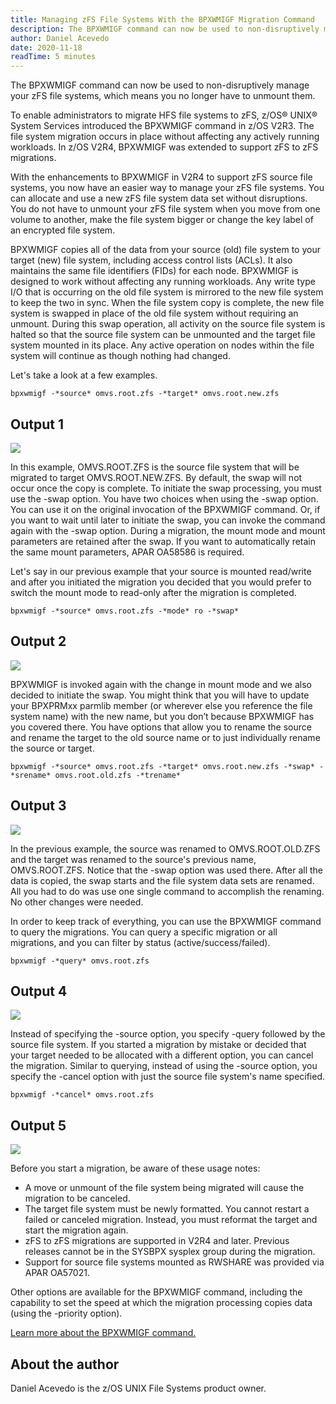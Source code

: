 ```yaml
---
title: Managing zFS File Systems With the BPXWMIGF Migration Command
description: The BPXWMIGF command can now be used to non-disruptively manage your zFS file systems
author: Daniel Acevedo
date: 2020-11-18
readTime: 5 minutes
---
```


The BPXWMIGF command can now be used to non-disruptively manage your zFS file systems, which means 
you no longer have to unmount them.

To enable administrators to migrate HFS file systems to zFS, z/OS® UNIX® System Services introduced 
the BPXWMIGF command in z/OS V2R3. The file system migration occurs in place without affecting any 
actively running workloads. In z/OS V2R4, BPXWMIGF was extended to support zFS to zFS migrations.

With the enhancements to BPXWMIGF in V2R4 to support zFS source file systems, 
you now have an easier way to manage your zFS file systems. You can allocate and 
use a new zFS file system data set without disruptions. You do not have to unmount 
your zFS file system when you move from one volume to another, make the file system 
bigger or change the key label of an encrypted file system.

BPXWMIGF copies all of the data from your source (old) file system to your target (new) file 
system, including access control lists (ACLs). It also maintains the same file identifiers 
(FIDs) for each node. BPXWMIGF is designed to work without affecting any running workloads. 
Any write type I/O that is occurring on the old file system is mirrored to the new file system 
to keep the two in sync. When the file system copy is complete, the new file system is swapped 
in place of the old file system without requiring an unmount. During this swap operation, 
all activity on the source file system is halted so that the source file system can be 
unmounted and the target file system mounted in its place. Any active operation on nodes 
within the file system will continue as though nothing had changed.

Let's take a look at a few examples.

```
bpxwmigf -*source* omvs.root.zfs -*target* omvs.root.new.zfs
```

## Output 1

![](images/image1.png "")

In this example, OMVS.ROOT.ZFS is the source file system that will be migrated to 
target OMVS.ROOT.NEW.ZFS. By default, the swap will not occur once the copy is complete. 
To initiate the swap processing, you must use the -swap option. You have two choices when 
using the -swap option. You can use it on the original invocation of the BPXWMIGF command. 
Or, if you want to wait until later to initiate the swap, you can invoke the command again 
with the -swap option. During a migration, the mount mode and mount parameters are retained 
after the swap. If you want to automatically retain the same mount parameters, APAR OA58586 is 
required.

Let's say in our previous example that your source is mounted read/write and after you 
initiated the migration you decided that you would prefer to switch the mount mode to 
read-only after the migration is completed.

`bpxwmigf -*source* omvs.root.zfs -*mode* ro -*swap*`

## Output 2

![](images/image2.png "")

BPXWMIGF is invoked again with the change in mount mode and we also decided to initiate the swap. 
You might think that you will have to update your BPXPRMxx parmlib member (or wherever else you 
reference the file system name) with the new name, but you don’t because BPXWMIGF has you covered 
there. You have options that allow you to rename the source and rename the target to the old source 
name or to just individually rename the source or target. 

`bpxwmigf -*source* omvs.root.zfs -*target* omvs.root.new.zfs -*swap* -*srename* omvs.root.old.zfs -*trename*`

## Output 3

![](images/image3.png "")

In the previous example, the source was renamed to OMVS.ROOT.OLD.ZFS and the target was 
renamed to the source's previous name, OMVS.ROOT.ZFS. Notice that the -swap option was used 
there. After all the data is copied, the swap starts and the file system data sets are renamed. 
All you had to do was use one single command to accomplish the renaming. No other changes were 
needed.

In order to keep track of everything, you can use the BPXWMIGF command to query the migrations. 
You can query a specific migration or all migrations, and you can filter by status (active/success/failed).

`bpxwmigf -*query* omvs.root.zfs`

## Output 4

![](images/image4.png "")

Instead of specifying the -source option, you specify -query followed by the source file system. 
If you started a migration by mistake or decided that your target needed to be allocated with a 
different option, you can cancel the migration. Similar to querying, instead of using the 
-source option, you specify the -cancel option with just the source file system's name specified.

`bpxwmigf -*cancel* omvs.root.zfs`

## Output 5

![](images/image5.png "")

Before you start a migration, be aware of these usage notes:

- A move or unmount of the file system being migrated will cause the migration to be canceled.
- The target file system must be newly formatted. You cannot restart a failed or canceled migration. Instead, you must reformat the target and start the migration again.
- zFS to zFS migrations are supported in V2R4 and later. Previous releases cannot be in the SYSBPX sysplex group during the migration.
- Support for source file systems mounted as RWSHARE was provided via APAR OA57021.

Other options are available for the BPXWMIGF command, including the capability to set the speed at which the migration processing copies data (using the -priority option).

[Learn more about the BPXWMIGF command.](https://www.ibm.com/docs/en/zos/2.4.0?topic=descriptions-bpxwmigf-migrate-hfs-zfs-file-systems-zfs)

## About the author

Daniel Acevedo is the z/OS UNIX File Systems product owner.